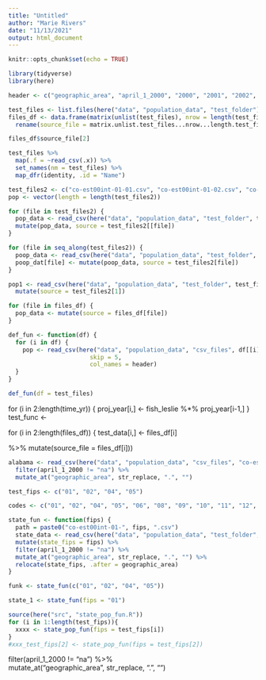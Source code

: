 ```yaml
---
title: "Untitled"
author: "Marie Rivers"
date: "11/13/2021"
output: html_document
---
```


```r
knitr::opts_chunk$set(echo = TRUE)
```

```r
library(tidyverse)
library(here)
```

```r
header <- c("geographic_area", "april_1_2000", "2000", "2001", "2002", "2003", "2004", "2005", "2006", "2007", "2008", "2009", "april_1_2010", "july_1_2010")
```

```r
test_files <- list.files(here("data", "population_data", "test_folder"), pattern = "*.csv")
files_df <- data.frame(matrix(unlist(test_files), nrow = length(test_files), byrow = TRUE)) %>% 
  rename(source_file = matrix.unlist.test_files...nrow...length.test_files...byrow...TRUE.)
```


```r
files_df$source_file[2]
```

```r
test_files %>% 
  map(.f = ~read_csv(.x)) %>% 
  set_names(nm = test_files) %>% 
  map_dfr(identity, .id = "Name")

```


```r
test_files2 <- c("co-est00int-01-01.csv", "co-est00int-01-02.csv", "co-est00int-01-04.csv", "co-est00int-01-05.csv")
pop <- vector(length = length(test_files2))
```
```r
for (file in test_files2) {
  pop_data <- read_csv(here("data", "population_data", "test_folder", test_files2[file]), skip = 5, col_names = header)
  mutate(pop_data, source = test_files2[[file])
}
```

```r
for (file in seq_along(test_files2)) {
  poop_data <- read_csv(here("data", "population_data", "test_folder", test_files2), skip = 5, col_names = header)
  poop_dat[file] <- mutate(poop_data, source = test_files2[file])
}
```

```r
pop1 <- read_csv(here("data", "population_data", "test_folder", test_files2[1]), skip = 5, col_names = header) %>% 
  mutate(source = test_files2[1])
```



```r
for (file in files_df) {
  pop_data <- mutate(source = files_df[file]) 
}
```

```r
def_fun <- function(df) {
  for (i in df) {
    pop <- read_csv(here("data", "population_data", "csv_files", df[[i]]),
                       skip = 5,
                       col_names = header) 
  }
}

```

```r
def_fun(df = test_files)
```


for (i in 2:length(time_yr)) {
  proj_year[i,] <- fish_leslie %*% proj_year[i-1,]
}
test_func <-


for (i in 2:length(files_df)) {
  test_data[i,] <- files_df[i]

 %>% 
    mutate(source_file = files_df[i]))
    
```r
alabama <- read_csv(here("data", "population_data", "csv_files", "co-est00int-01-01.csv"), skip = 5, col_names = header) %>% 
  filter(april_1_2000 != "na") %>%  
  mutate_at("geographic_area", str_replace, ".", "")
```

```r
test_fips <- c("01", "02", "04", "05")

codes <- c("01", "02", "04", "05", "06", "08", "09", "10", "11", "12", "13", "15", "16", "17", "18", "19", "20", "21", "22", "23", "24", "25", "26", "27", "28", "29", "30", "31", "32", "33", "34", "35", "36", "37", "38", "39", "40", "41", "42", "44", "45", "46", "47", "48", "49", "50", "51", "53", "54", "55", "56")
```

```r
state_fun <- function(fips) {
  path = paste0("co-est00int-01-", fips, ".csv")
  state_data <- read_csv(here("data", "population_data", "test_folder", path), skip = 5, col_names = header) %>% 
  mutate(state_fips = fips) %>% 
  filter(april_1_2000 != "na") %>% 
  mutate_at("geographic_area", str_replace, ".", "") %>% 
  relocate(state_fips, .after = geographic_area)
}
```

```r
funk <- state_fun(c("01", "02", "04", "05"))
```

```r
state_1 <- state_fun(fips = "01")
```

```r
source(here("src", "state_pop_fun.R"))
for (i in 1:length(test_fips)){
  xxxx <- state_pop_fun(fips = test_fips[i])
}
#xxx_test_fips[2] <- state_pop_fun(fips = test_fips[2])

```



filter(april_1_2000 != "na") %>%  
  mutate_at("geographic_area", str_replace, ".", "")
